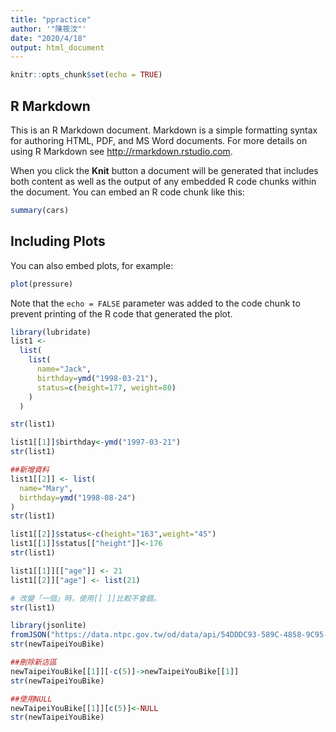 ```yaml
---
title: "ppractice"
author: '"陳筱汶"'
date: "2020/4/18"
output: html_document
---
```


```r
knitr::opts_chunk$set(echo = TRUE)
```

## R Markdown

This is an R Markdown document. Markdown is a simple formatting syntax for authoring HTML, PDF, and MS Word documents. For more details on using R Markdown see <http://rmarkdown.rstudio.com>.

When you click the **Knit** button a document will be generated that includes both content as well as the output of any embedded R code chunks within the document. You can embed an R code chunk like this:

```r
summary(cars)
```

## Including Plots

You can also embed plots, for example:

```r
plot(pressure)
```

Note that the `echo = FALSE` parameter was added to the code chunk to prevent printing of the R code that generated the plot.
```r
library(lubridate)
list1 <- 
  list(
    list(
      name="Jack",
      birthday=ymd("1998-03-21"),
      status=c(height=177, weight=80)
    )
  )

str(list1)
```
```r
list1[[1]]$birthday<-ymd("1997-03-21")
str(list1)
```
```r
##新增資料
list1[[2]] <- list(
  name="Mary",
  birthday=ymd("1998-08-24")
)
str(list1)
```

```r
list1[[2]]$status<-c(height="163",weight="45")
list1[[1]]$status[["height"]]<-176
str(list1)
```
```r
list1[[1]][["age"]] <- 21
list1[[2]]["age"] <- list(21)

# 改變「一個」時，使用[[ ]]比較不會錯。
str(list1)
```
```r
library(jsonlite)
fromJSON("https://data.ntpc.gov.tw/od/data/api/54DDDC93-589C-4858-9C95-18B2046CC1FC?$format=json", simplifyDataFrame = F) -> newTaipeiYouBike
str(newTaipeiYouBike)
```
```r
##刪除新店區
newTaipeiYouBike[[1]][-c(5)]->newTaipeiYouBike[[1]]
str(newTaipeiYouBike)
```
```r
##使用NULL
newTaipeiYouBike[[1]][c(5)]<-NULL
str(newTaipeiYouBike)
```

